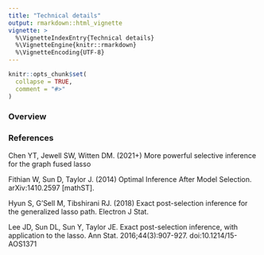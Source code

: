 ```yaml
---
title: "Technical details"
output: rmarkdown::html_vignette
vignette: >
  %\VignetteIndexEntry{Technical details}
  %\VignetteEngine{knitr::rmarkdown}
  %\VignetteEncoding{UTF-8}
---
```


```r
knitr::opts_chunk$set(
  collapse = TRUE,
  comment = "#>"
)
```

### Overview




### References

Chen YT, Jewell SW, Witten DM. (2021+) More powerful selective inference for the graph fused lasso

Fithian W, Sun D, Taylor J. (2014) Optimal Inference After Model Selection. arXiv:1410.2597 [mathST]. 

Hyun S, G’Sell M, Tibshirani RJ. (2018) Exact post-selection inference for the generalized lasso path. Electron J Stat.

Lee JD, Sun DL, Sun Y, Taylor JE. Exact post-selection inference, with application to the lasso. Ann Stat. 2016;44(3):907-927. doi:10.1214/15-AOS1371

